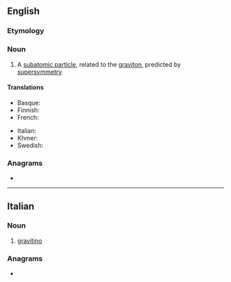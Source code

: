 ==English==

===Etymology===
{{confix|en|gravi|ino}}

===Noun===
{{wikipedia}}
{{en-noun}}

# {{lb|en|particle}} A [[subatomic particle]], related to the [[graviton]], predicted by [[supersymmetry]]

====Translations====
{{trans-top|subatomic particle, related to the graviton}}
* Basque: {{t|eu|grabitino}}
* Finnish: {{t|fi|gravitiino}}
* French: {{t|fr|gravitino|m}}
{{trans-mid}}
* Italian: {{t+|it|gravitino}}
* Khmer: {{t|km|ភូរិពលាអប្ប|sc=Khmr|tr=pʰuuripɔɔlie appa’}}
* Swedish: {{t|sv|gravitino|c}}
{{trans-bottom}}

===Anagrams===
* {{anagrams|en|a=agiinortv|grivation}}

----

==Italian==
{{wikipedia|lang=it}}

===Noun===
{{it-noun|m}}

# {{lb|it|physics}} [[#English|gravitino]]

===Anagrams===
* {{anagrams|it|a=agiinortv|gravitoni|intrigavo}}